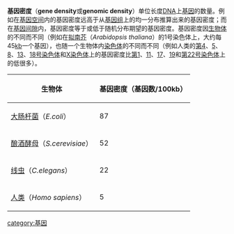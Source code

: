 '''基因密度'''（'''gene density'''或'''genomic density'''）单位长度[[DNA|DNA]]上[[基因|基因]]的数量。例如在[[基因空间|基因空间]]内的基因密度远高于从[[基因组|基因组]]上的均一分布推算出来的基因密度；而在[[基因间隙|基因间隙]]内，基因密度等于或低于随机分布期望的基因密度。基因密度因[[生物体|生物体]]的不同而不同（例如在[[拟南芥|拟南芥]]（''Arabidopsis thaliana''）的1号染色体上，大约每45[[千|k]][[碱基|b]]一个基因），也随一个生物体内[[染色体|染色体]]的不同而不同（例如人类的[[4号染色体_(人类)|第4]]、[[5号染色体_(人类)|5]]、[[8号染色体_(人类)|8]]、[[13号染色体_(人类)|13]]、[[18号染色体_(人类)|18号染色体]]和[[X染色体|X染色体]]上的基因密度比[[1号染色体_(人类)|第1]]、[[11号染色体_(人类)|11]]、[[17号染色体_(人类)|17]]、[[19号染色体_(人类)|19]]和[[22号染色体_(人类)|第22号染色体]]上的低很多）。

{| class="wikitable"
|-
! 生物体 !!基因密度（基因数/100kb）
|-
| [[大肠杆菌|大肠杆菌]]（''E.coli''） || 87
|-
| [[酿酒酵母|酿酒酵母]]（''S.cerevisiae''） || 52
|-
| [[线虫|线虫]]（''C.elegans''） || 22
|-
| [[人类|人类]]（''Homo sapiens''） || 5
|}

[[category:基因|category:基因]]